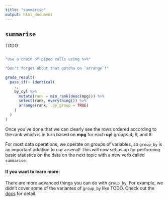```yaml
---
title: "summarise"
output: html_document
---
```


## `summarise`

TODO 


```r

```

```r
"Use a chain of piped calls using %>%"
```

```r
"Don't forget about that gotcha on `arrange`!"
```

```r
grade_result(
  pass_if(~ identical(
    .,
    by_cyl %>% 
      mutate(rank = min_rank(desc(mpg))) %>% 
      select(rank, everything()) %>% 
      arrange(rank, .by_group = TRUE)
    )
  )
)
```

Once you've done that we can clearly see the rows ordered according to the rank which is in turn based on **mpg** for each **cyl** groups 4, 6, and 8.

For most data operations, we operate on groups of variables, so `group_by` is an important addition to our arsenal! This will now set us up for performing basic statistics on the data on the next topic with a new verb called `summarise`.

#### If you want to learn more:

There are more advanced things you can do with `group_by`. For example, we didn't cover some of the variantes of `group_by` like TODO. Check out the [docs](https://dplyr.tidyverse.org/reference/group_by.html) for detail.

